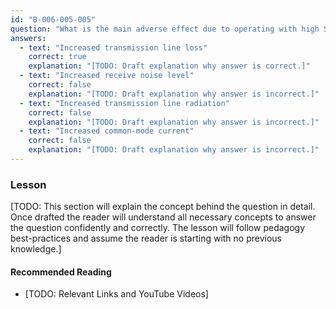 ```yaml
---
id: "B-006-005-005"
question: "What is the main adverse effect due to operating with high SWR?"
answers:
  - text: "Increased transmission line loss"
    correct: true
    explanation: "[TODO: Draft explanation why answer is correct.]"
  - text: "Increased receive noise level"
    correct: false
    explanation: "[TODO: Draft explanation why answer is incorrect.]"
  - text: "Increased transmission line radiation"
    correct: false
    explanation: "[TODO: Draft explanation why answer is incorrect.]"
  - text: "Increased common-mode current"
    correct: false
    explanation: "[TODO: Draft explanation why answer is incorrect.]"
---
```


### Lesson

[TODO: This section will explain the concept behind the question in detail. Once drafted the reader will understand all necessary concepts to answer the question confidently and correctly. The lesson will follow pedagogy best-practices and assume the reader is starting with no previous knowledge.]

#### Recommended Reading

- [TODO: Relevant Links and YouTube Videos]
